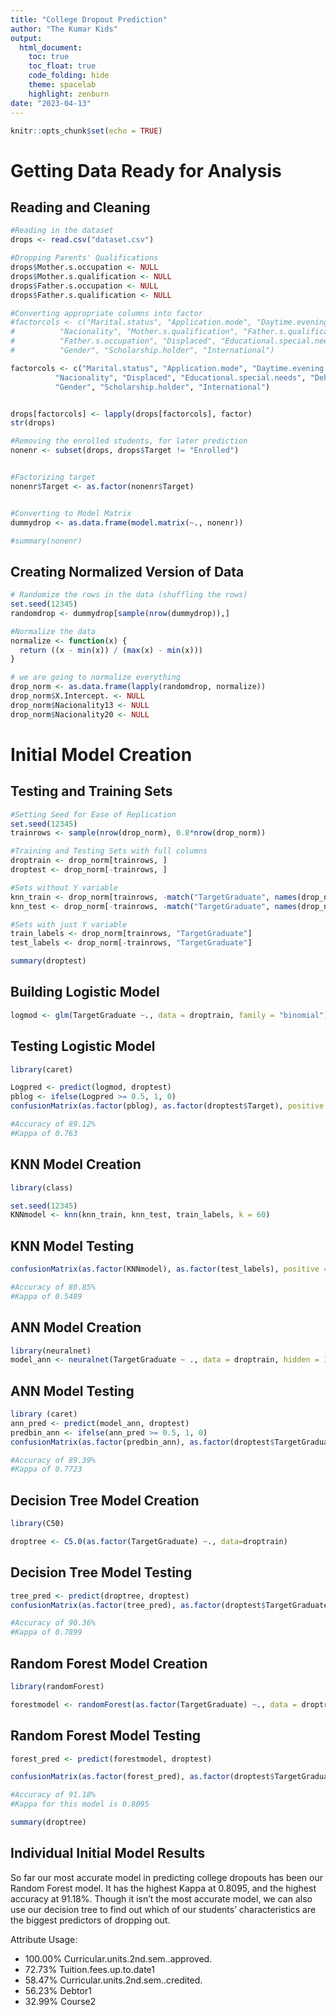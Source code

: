 ```yaml
---
title: "College Dropout Prediction"
author: "The Kumar Kids"
output:
  html_document:
    toc: true
    toc_float: true
    code_folding: hide
    theme: spacelab
    highlight: zenburn
date: "2023-04-13"
---
```


```r
knitr::opts_chunk$set(echo = TRUE)
```

# Getting Data Ready for Analysis

## Reading and Cleaning
```r
#Reading in the dataset
drops <- read.csv("dataset.csv")

#Dropping Parents' Qualifications
drops$Mother.s.occupation <- NULL
drops$Mother.s.qualification <- NULL
drops$Father.s.occupation <- NULL
drops$Father.s.qualification <- NULL

#Converting appropriate columns into factor
#factorcols <- c("Marital.status", "Application.mode", "Daytime.evening.attendance", "Course", "Previous.qualification",
#          "Nacionality", "Mother.s.qualification", "Father.s.qualification", "Mother.s.occupation",
#          "Father.s.occupation", "Displaced", "Educational.special.needs", "Debtor", "Tuition.fees.up.to.date",
#          "Gender", "Scholarship.holder", "International")

factorcols <- c("Marital.status", "Application.mode", "Daytime.evening.attendance", "Course", "Previous.qualification",
          "Nacionality", "Displaced", "Educational.special.needs", "Debtor", "Tuition.fees.up.to.date",
          "Gender", "Scholarship.holder", "International")


drops[factorcols] <- lapply(drops[factorcols], factor)
str(drops)

#Removing the enrolled students, for later prediction
nonenr <- subset(drops, drops$Target != "Enrolled")


#Factorizing target
nonenr$Target <- as.factor(nonenr$Target)


#Converting to Model Matrix
dummydrop <- as.data.frame(model.matrix(~., nonenr))

#summary(nonenr)
```

## Creating Normalized Version of Data
```r
# Randomize the rows in the data (shuffling the rows)
set.seed(12345)
randomdrop <- dummydrop[sample(nrow(dummydrop)),]

#Normalize the data
normalize <- function(x) {
  return ((x - min(x)) / (max(x) - min(x)))
}

# we are going to normalize everything 
drop_norm <- as.data.frame(lapply(randomdrop, normalize))
drop_norm$X.Intercept. <- NULL
drop_norm$Nacionality13 <- NULL
drop_norm$Nacionality20 <- NULL
```

# Initial Model Creation

## Testing and Training Sets
```r
#Setting Seed for Ease of Replication
set.seed(12345)
trainrows <- sample(nrow(drop_norm), 0.8*nrow(drop_norm))

#Training and Testing Sets with full columns
droptrain <- drop_norm[trainrows, ]
droptest <- drop_norm[-trainrows, ]

#Sets without Y variable
knn_train <- drop_norm[trainrows, -match("TargetGraduate", names(drop_norm))]
knn_test <- drop_norm[-trainrows, -match("TargetGraduate", names(drop_norm))]

#Sets with just Y variable
train_labels <- drop_norm[trainrows, "TargetGraduate"]
test_labels <- drop_norm[-trainrows, "TargetGraduate"]

summary(droptest)
```


## Building Logistic Model
```r
logmod <- glm(TargetGraduate ~., data = droptrain, family = "binomial")
```

## Testing Logistic Model
```r
library(caret)

Logpred <- predict(logmod, droptest)
pblog <- ifelse(Logpred >= 0.5, 1, 0)
confusionMatrix(as.factor(pblog), as.factor(droptest$Target), positive = "1")

#Accuracy of 89.12%
#Kappa of 0.763
```

## KNN Model Creation
```r
library(class)

set.seed(12345)
KNNmodel <- knn(knn_train, knn_test, train_labels, k = 60)
```

## KNN Model Testing
```r
confusionMatrix(as.factor(KNNmodel), as.factor(test_labels), positive = "1")

#Accuracy of 80.85%
#Kappa of 0.5489
```

## ANN Model Creation
```r
library(neuralnet)
model_ann <- neuralnet(TargetGraduate ~ ., data = droptrain, hidden = 1)
```

## ANN Model Testing
```r
library (caret)
ann_pred <- predict(model_ann, droptest)
predbin_ann <- ifelse(ann_pred >= 0.5, 1, 0)
confusionMatrix(as.factor(predbin_ann), as.factor(droptest$TargetGraduate), positive = "1")

#Accuracy of 89.39%
#Kappa of 0.7723
```

## Decision Tree Model Creation
```r
library(C50)

droptree <- C5.0(as.factor(TargetGraduate) ~., data=droptrain)
```

## Decision Tree Model Testing
```r
tree_pred <- predict(droptree, droptest)
confusionMatrix(as.factor(tree_pred), as.factor(droptest$TargetGraduate), positive = "1")

#Accuracy of 90.36%
#Kappa of 0.7899
```

## Random Forest Model Creation
```r
library(randomForest)

forestmodel <- randomForest(as.factor(TargetGraduate) ~., data = droptrain)
```


## Random Forest Model Testing
```r
forest_pred <- predict(forestmodel, droptest)

confusionMatrix(as.factor(forest_pred), as.factor(droptest$TargetGraduate), positive = "1")

#Accuracy of 91.18%
#Kappa for this model is 0.8095

summary(droptree)
```

## Individual Initial Model Results
So far our most accurate model in predicting college dropouts has been our Random Forest model. It has the highest Kappa at 0.8095, and the highest accuracy at 91.18%. Though it isn't the most accurate model, we can also use our decision tree to find out which of our students' characteristics are the biggest predictors of dropping out.

Attribute Usage:

- 100.00%	Curricular.units.2nd.sem..approved.
- 72.73%	Tuition.fees.up.to.date1
- 58.47%	Curricular.units.2nd.sem..credited.
- 56.23%	Debtor1
- 32.99%	Course2

